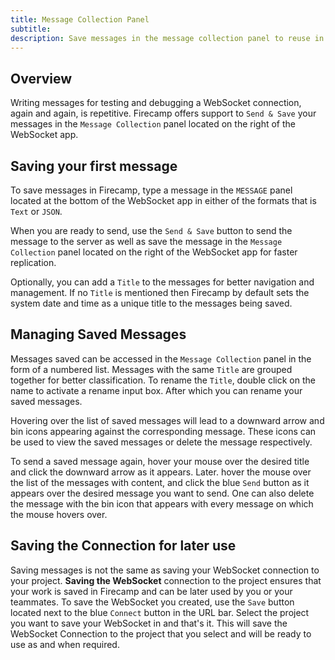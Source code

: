 ```yaml
---
title: Message Collection Panel
subtitle:
description: Save messages in the message collection panel to reuse in debugging your websocket connections.
---
```


## Overview

Writing messages for testing and debugging a WebSocket connection, again and again, is repetitive. Firecamp offers support to `Send & Save` your messages in the `Message Collection` panel located on the right of the WebSocket app.

## Saving your first message

To save messages in Firecamp, type a message in the `MESSAGE` panel located at the bottom of the WebSocket app in either of the formats that is `Text` or `JSON`.

When you are ready to send, use the `Send & Save` button to send the message to the server as well as save the message in the `Message Collection` panel located on the right of the WebSocket app for faster replication.

Optionally, you can add a `Title` to the messages for better navigation and management. If no `Title` is mentioned then Firecamp by default sets the system date and time as a unique title to the messages being saved.

## Managing Saved Messages

Messages saved can be accessed in the `Message Collection` panel in the form of a numbered list. Messages with the same `Title` are grouped together for better classification. To rename the `Title`, double click on the name to activate a rename input box. After which you can rename your saved messages.

Hovering over the list of saved messages will lead to a downward arrow and bin icons appearing against the corresponding message. These icons can be used to view the saved messages or delete the message respectively.

To send a saved message again, hover your mouse over the desired title and click the downward arrow as it appears. Later. hover the mouse over the list of the messages with content, and click the blue `Send` button as it appears over the desired message you want to send. One can also delete the message with the bin icon that appears with every message on which the mouse hovers over.

## Saving the Connection for later use

Saving messages is not the same as saving your WebSocket connection to your project. **Saving the WebSocket** connection to the project ensures that your work is saved in Firecamp and can be later used by you or your teammates. To save the WebSocket you created, use the `Save` button located next to the blue `Connect` button in the URL bar. Select the project you want to save your WebSocket in and that's it. This will save the WebSocket Connection to the project that you select and will be ready to use as and when required.
